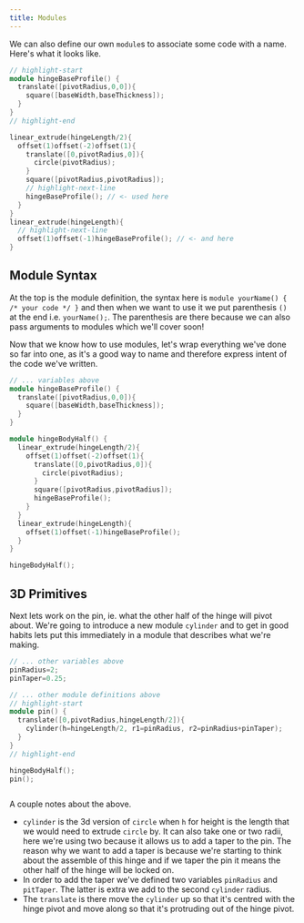 ```yaml
---
title: Modules
---
```




We can also define our own `module`s to associate some code with a name. Here's what it looks like.

```cpp
// highlight-start
module hingeBaseProfile() {
  translate([pivotRadius,0,0]){
    square([baseWidth,baseThickness]);
  }
}
// highlight-end

linear_extrude(hingeLength/2){
  offset(1)offset(-2)offset(1){
    translate([0,pivotRadius,0]){
      circle(pivotRadius);
    }
    square([pivotRadius,pivotRadius]);
    // highlight-next-line
    hingeBaseProfile(); // <- used here
  }
}
linear_extrude(hingeLength){
  // highlight-next-line
  offset(1)offset(-1)hingeBaseProfile(); // <- and here
}
```

## Module Syntax

At the top is the module definition, the syntax here is `module yourName() { /* your code */ }` and then when we want to use it we put parenthesis `()` at the end i.e. `yourName();`.
The parenthesis are there because we can also pass arguments to modules which we'll cover soon!

Now that we know how to use modules, let's wrap everything we've done so far into one, as it's a good way to name and therefore express intent of the code we've written.

```cpp
// ... variables above
module hingeBaseProfile() {
  translate([pivotRadius,0,0]){
    square([baseWidth,baseThickness]);
  }
}

module hingeBodyHalf() {
  linear_extrude(hingeLength/2){
    offset(1)offset(-2)offset(1){
      translate([0,pivotRadius,0]){
        circle(pivotRadius);
      }
      square([pivotRadius,pivotRadius]);
      hingeBaseProfile();
    }
  }
  linear_extrude(hingeLength){
    offset(1)offset(-1)hingeBaseProfile();
  }
}

hingeBodyHalf();
```

## 3D Primitives

Next lets work on the pin, ie. what the other half of the hinge will pivot about.
We're going to introduce a new module `cylinder` and to get in good habits lets put this immediately in a module that describes what we're making.

```cpp
// ... other variables above
pinRadius=2;
pinTaper=0.25;

// ... other module definitions above
// highlight-start
module pin() {
  translate([0,pivotRadius,hingeLength/2]){
    cylinder(h=hingeLength/2, r1=pinRadius, r2=pinRadius+pinTaper);
  }
}
// highlight-end

hingeBodyHalf();
pin();
```

<Image img={pivot} className="mb-8 bg-contain rounded-md overflow-hidden" />

A couple notes about the above.

- `cylinder` is the 3d version of `circle` when `h` for height is the length that we would need to extrude `circle` by. It can also take one or two radii, here we're using two because it allows us to add a taper to the pin. The reason why we want to add a taper is because we're starting to think about the assemble of this hinge and if we taper the pin it means the other half of the hinge will be locked on.
- In order to add the taper we've defined two variables `pinRadius` and `pitTaper`. The latter is extra we add to the second `cylinder` radius.
- The `translate` is there move the `cylinder` up so that it's centred with the hinge pivot and move along so that it's protruding out of the hinge pivot.
